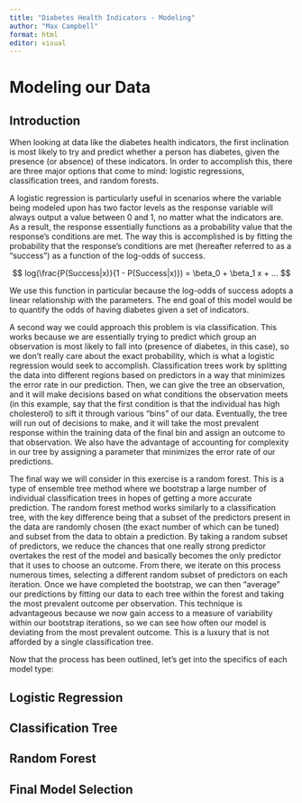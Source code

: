 ```yaml
---
title: "Diabetes Health Indicators - Modeling"
author: "Max Campbell"
format: html
editor: visual
---
```


# Modeling our Data

## Introduction

When looking at data like the diabetes health indicators, the first inclination is most likely to try and predict whether a person has diabetes, given the presence (or absence) of these indicators. In order to accomplish this, there are three major options that come to mind: logistic regressions, classification trees, and random forests.

A logistic regression is particularly useful in scenarios where the variable being modeled upon has two factor levels as the response variable will always output a value between 0 and 1, no matter what the indicators are. As a result, the response essentially functions as a probability value that the response's conditions are met. The way this is accomplished is by fitting the probability that the response's conditions are met (hereafter referred to as a "success") as a function of the log-odds of success.

$$
log(\frac{P(Success|x)}{1 - P(Success|x)}) = \beta_0 + \beta_1 x + ...
$$

We use this function in particular because the log-odds of success adopts a linear relationship with the parameters. The end goal of this model would be to quantify the odds of having diabetes given a set of indicators.

A second way we could approach this problem is via classification. This works because we are essentially trying to predict which group an observation is most likely to fall into (presence of diabetes, in this case), so we don't really care about the exact probability, which is what a logistic regression would seek to accomplish. Classification trees work by splitting the data into different regions based on predictors in a way that minimizes the error rate in our prediction. Then, we can give the tree an observation, and it will make decisions based on what conditions the observation meets (in this example, say that the first condition is that the individual has high cholesterol) to sift it through various "bins" of our data. Eventually, the tree will run out of decisions to make, and it will take the most prevalent response within the training data of the final bin and assign an outcome to that observation. We also have the advantage of accounting for complexity in our tree by assigning a parameter that minimizes the error rate of our predictions.

The final way we will consider in this exercise is a random forest. This is a type of ensemble tree method where we bootstrap a large number of individual classification trees in hopes of getting a more accurate prediction. The random forest method works similarly to a classification tree, with the key difference being that a subset of the predictors present in the data are randomly chosen (the exact number of which can be tuned) and subset from the data to obtain a prediction. By taking a random subset of predictors, we reduce the chances that one really strong predictor overtakes the rest of the model and basically becomes the only predictor that it uses to choose an outcome. From there, we iterate on this process numerous times, selecting a different random subset of predictors on each iteration. Once we have completed the bootstrap, we can then "average" our predictions by fitting our data to each tree within the forest and taking the most prevalent outcome per observation. This technique is advantageous because we now gain access to a measure of variability within our bootstrap iterations, so we can see how often our model is deviating from the most prevalent outcome. This is a luxury that is not afforded by a single classification tree.

Now that the process has been outlined, let's get into the specifics of each model type:

## Logistic Regression

## Classification Tree

## Random Forest

## Final Model Selection
